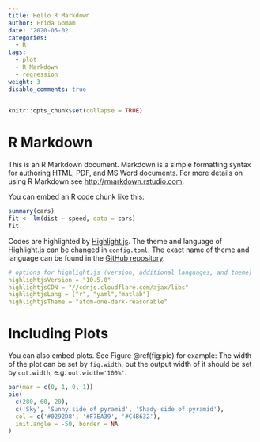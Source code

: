 ```yaml
---
title: Hello R Markdown
author: Frida Gomam
date: '2020-05-02'
categories:
  - R
tags:
  - plot
  - R Markdown
  - regression
weight: 3
disable_comments: true
---
```


```r
knitr::opts_chunk$set(collapse = TRUE)
```

# R Markdown

This is an R Markdown document. Markdown is a simple formatting syntax for authoring HTML, PDF, and MS Word documents. For more details on using R Markdown see <http://rmarkdown.rstudio.com>.

You can embed an R code chunk like this:

```r
summary(cars)
fit <- lm(dist ~ speed, data = cars)
fit
```

Codes are highlighted by [Highlight.js](https://highlightjs.org/). The theme and language of Highlight.js can be changed in `config.toml`. The exact name of theme and language can be found in the [GitHub repository](https://github.com/highlightjs/highlight.js/tree/master/src/languages).
``` yaml
# options for highlight.js (version, additional languages, and theme)
highlightjsVersion = "10.5.0"
highlightjsCDN = "//cdnjs.cloudflare.com/ajax/libs"
highlightjsLang = ["r", "yaml","matlab"]
highlightjsTheme = "atom-one-dark-reasonable"
```

# Including Plots

You can also embed plots. See Figure \@ref(fig:pie) for example:
The width of the plot can be set by `fig.width`, but the output width of it should be set by `out.width`, e.g. `out.width='100%'`.
```r
par(mar = c(0, 1, 0, 1))
pie(
  c(280, 60, 20),
  c('Sky', 'Sunny side of pyramid', 'Shady side of pyramid'),
  col = c('#0292D8', '#F7EA39', '#C4B632'),
  init.angle = -50, border = NA
)
```
